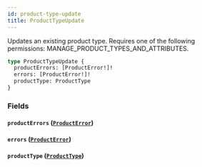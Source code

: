 ```yaml
---
id: product-type-update
title: ProductTypeUpdate
---
```



Updates an existing product type. Requires one of the following permissions: MANAGE_PRODUCT_TYPES_AND_ATTRIBUTES.

```graphql
type ProductTypeUpdate {
  productErrors: [ProductError!]!
  errors: [ProductError!]!
  productType: ProductType
}
```


### Fields

#### `productErrors` ([`ProductError`](../../../developer/api-reference/objects/product-error))




#### `errors` ([`ProductError`](../../../developer/api-reference/objects/product-error))




#### `productType` ([`ProductType`](../../../developer/api-reference/objects/product-type))






